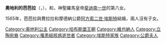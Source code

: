 {{Multiple issues|
{{Expand language|1=en|time=2020-11-28T15:23:35+00:00}}
{{Unreferenced|time=2020-11-28T15:23:35+00:00}}
}}
{{Infobox royalty
| name         = 奧地利的芭芭拉
| title        = 費拉拉和摩德納公爵夫人
| image        = Francesco Terzio 005.jpg
| birth_date   = {{birth date|1539|4|30|df=y}}
| birth_place  = [[維也納|維也納]]
| death_date   = {{death date and age|1572|9|19|1539|4|30|df=y}}
| death_place  = [[費拉拉|費拉拉]]
| burial_place = [[耶稣堂_(费拉拉)|費拉拉耶穌堂]]
| house        = [[哈布斯堡王朝|哈布斯堡王朝]]
| father       = [[斐迪南一世_(神圣罗马帝国)|斐迪南一世]]
| mother       = [[安娜·雅蓋洛|安娜·雅蓋洛]]
}}
'''奧地利的芭芭拉'''（{{lang-de|Barbara von Österreich}}，{{bd|1539年|4月30日|1572年|9月19日}}），{{le|費拉拉公爵夫人|List of Ferrarese consorts|費拉拉}}和{{le|摩德納公爵夫人|List of Modenese consorts}}，神聖羅馬皇帝[[斐迪南一世_(神圣罗马帝国)|斐迪南一世]]的第八女。

1565年，芭芭拉與費拉拉和摩德納公爵[[阿方索二世·埃斯特|阿方索二世·埃斯特]]結婚，兩人沒有子女。

[[Category:奥地利公主|Category:奥地利公主]]
[[Category:哈布斯堡王朝|Category:哈布斯堡王朝]]
[[Category:維也納人|Category:維也納人]]
[[Category:立陶宛裔|Category:立陶宛裔]]
[[Category:罹患結核病逝世者|Category:罹患結核病逝世者]]
[[Category:埃斯特家族|Category:埃斯特家族]]
[[Category:公爵夫人|Category:公爵夫人]]
